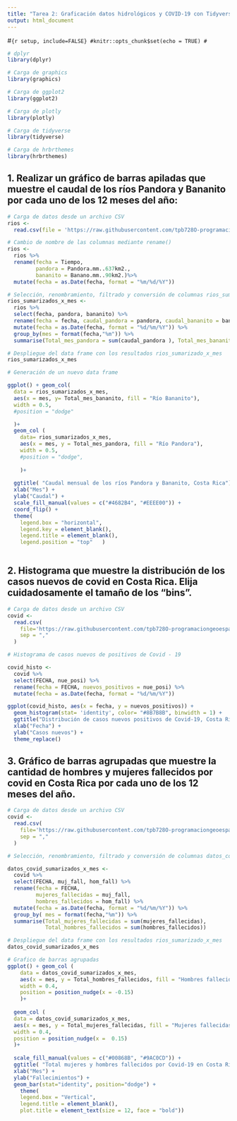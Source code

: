```yaml
---
title: "Tarea 2: Graficación datos hidrológicos y COVID-19 con Tidyverse"
output: html_document
---
```


#```{r setup, include=FALSE}
#knitr::opts_chunk$set(echo = TRUE)
#```

```r
# dplyr
library(dplyr)
```

```r
# Carga de graphics
library(graphics)
```

```r
# Carga de ggplot2
library(ggplot2)
```

```r
# Carga de plotly
library(plotly)
```

```r
# Carga de tidyverse
library(tidyverse)
```

```r
# Carga de hrbrthemes
library(hrbrthemes)
```


## 1. Realizar un gráfico de barras apiladas que muestre el caudal de los ríos Pandora y Bananito por cada uno de los 12 meses del año:


```r
# Carga de datos desde un archivo CSV
rios <-
  read.csv(file = 'https://raw.githubusercontent.com/tpb728O-programaciongeoespacialr/2021ii/main/datos/hidrologia/fdc/fdc.csv')
```

```r
# Cambio de nombre de las columnas mediante rename()
rios <-
  rios %>%
  rename(fecha = Tiempo,
         pandora = Pandora.mm..637km2.,
         bananito = Banano.mm..90km2.)%>%
  mutate(fecha = as.Date(fecha, format = "%m/%d/%Y"))
```

```r
# Selección, renombramiento, filtrado y conversión de columnas rios_sumarizado_x_mes 
rios_sumarizados_x_mes <-  
  rios %>%  
  select(fecha, pandora, bananito) %>%   
  rename(fecha = fecha, caudal_pandora = pandora, caudal_bananito = bananito) %>%  
  mutate(fecha = as.Date(fecha, format = "%d/%m/%Y")) %>%   
  group_by(mes = format(fecha,"%m")) %>%   
  summarise(Total_mes_pandora = sum(caudal_pandora ), Total_mes_bananito = sum(caudal_bananito)) 

# Despliegue del data frame con los resultados rios_sumarizado_x_mes 
rios_sumarizados_x_mes

```

```r
# Generación de un nuevo data frame

ggplot() + geom_col(   
  data = rios_sumarizados_x_mes,    
  aes(x = mes, y= Total_mes_bananito, fill = "Río Bananito"),   
  width = 0.5,   
  #position = "dodge"

  )+
  geom_col (     
    data= rios_sumarizados_x_mes,     
    aes(x = mes, y = Total_mes_pandora, fill = "Río Pandora"),     
    width = 0.5,      
    #position = "dodge",
    
    )+
 
  ggtitle( "Caudal mensual de los ríos Pandora y Bananito, Costa Rica") +  
  xlab("Mes") +   
  ylab("Caudal") +
  scale_fill_manual(values = c("#4682B4", "#EEEE00")) +
  coord_flip() +
  theme(     
    legend.box = "horizontal",     
    legend.key = element_blank(),     
    legend.title = element_blank(),     
    legend.position = "top"   )
 
```

## 2. Histograma que muestre la distribución de los casos nuevos de covid en Costa Rica. Elija cuidadosamente el tamaño de los “bins”.

```r
# Carga de datos desde un archivo CSV
covid <- 
  read.csv(
    file='https://raw.githubusercontent.com/tpb728O-programaciongeoespacialr/2021ii/main/datos/minsalud/covid/ultimafecha_CSV_GENERAL.csv', 
    sep = ","
  )
```

```r

# Histograma de casos nuevos de positivos de Covid - 19

covid_histo <-
  covid %>%
  select(FECHA, nue_posi) %>%
  rename(fecha = FECHA, nuevos_positivos = nue_posi) %>%
  mutate(fecha = as.Date(fecha, format = "%d/%m/%Y"))

```

```r
ggplot(covid_histo, aes(x = fecha, y = nuevos_positivos)) +
  geom_histogram(stat= 'identity', color= "#8B7B8B", binwidth = 1) +
  ggtitle("Distribución de casos nuevos positivos de Covid-19, Costa Rica") +
  xlab("Fecha") +
  ylab("Casos nuevos") +
  theme_replace()
```

## 3. Gráfico de barras agrupadas que muestre la cantidad de hombres y mujeres fallecidos por covid en Costa Rica por cada uno de los 12 meses del año.

```r
# Carga de datos desde un archivo CSV
covid <- 
  read.csv(
    file='https://raw.githubusercontent.com/tpb728O-programaciongeoespacialr/2021ii/main/datos/minsalud/covid/ultimafecha_CSV_GENERAL.csv', 
    sep = ","
  )
```

```r
# Selección, renombramiento, filtrado y conversión de columnas datos_covid_sumarizado_x_mes 

datos_covid_sumarizados_x_mes <-
  covid %>%
  select(FECHA, muj_fall, hom_fall) %>%
  rename(fecha = FECHA,
         mujeres_fallecidas = muj_fall,
         hombres_fallecidos = hom_fall) %>%
  mutate(fecha = as.Date(fecha, format = "%d/%m/%Y")) %>%
  group_by( mes = format(fecha,"%m")) %>%
  summarise(Total_mujeres_fallecidas = sum(mujeres_fallecidas),
            Total_hombres_fallecidos = sum(hombres_fallecidos))

# Despliegue del data frame con los resultados rios_sumarizado_x_mes
datos_covid_sumarizados_x_mes

```

```r
# Grafico de barras agrupadas
ggplot() + geom_col (
    data = datos_covid_sumarizados_x_mes,     
    aes(x = mes, y = Total_hombres_fallecidos, fill = "Hombres fallecidos"),     
    width = 0.4,
    position = position_nudge(x = -0.15)
    )+   
  
  geom_col (     
  data = datos_covid_sumarizados_x_mes, 
  aes(x = mes, y = Total_mujeres_fallecidas, fill = "Mujeres fallecidas"),
  width = 0.4,
  position = position_nudge(x =  0.15)
  )+
  
  scale_fill_manual(values = c("#00868B", "#9AC0CD")) +
  ggtitle( "Total mujeres y hombres fallecidos por Covid-19 en Costa Rica") +   
  xlab("Mes") +  
  ylab("Fallecimientos") +
  geom_bar(stat="identity", position="dodge") +
    theme(     
    legend.box = "Vertical",     
    legend.title = element_blank(),     
    plot.title = element_text(size = 12, face = "bold"))
  
```
